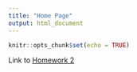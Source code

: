 ```yaml
---
title: "Home Page"
output: html_document
---
```


```r
knitr::opts_chunk$set(echo = TRUE)
```

Link to [Homework 2](newpage.html)